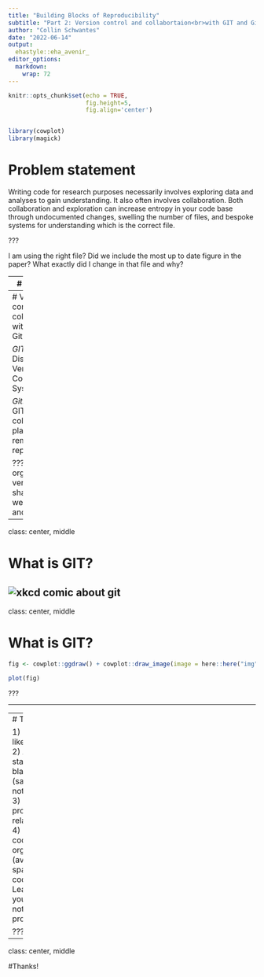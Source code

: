 ```yaml
---
title: "Building Blocks of Reproducibility"
subtitle: "Part 2: Version control and collabortaion<br>with GIT and Github"
author: "Collin Schwantes"
date: "2022-06-14"
output:
  ehastyle::eha_avenir_
editor_options: 
  markdown: 
    wrap: 72
---
```


```r

knitr::opts_chunk$set(echo = TRUE,
                      fig.height=5,
                      fig.align='center')


library(cowplot)
library(magick)
```

# Problem statement

Writing code for research purposes necessarily involves exploring data and analyses to gain understanding. It also often involves collaboration. Both collaboration and exploration can increase entropy in your code base through undocumented changes, swelling the number of files, and bespoke systems for understanding which is the correct file. 

???

I am using the right file? Did we include the most up to date figure in the paper? What exactly did I change in that file and why? 

---
# Solution

### Use a version control system:

- organize
- track
- share
- harmonize


???

In order for the outputs of collaboration and exploration to be reproducible, you need to have a system for organizing, tracking, sharing, and harmonizing code. A version control system  allows you and your collaborators to document specific changes in the code, harmonize code from multiple contributors, and explore new ways of analyzing your data without ballooning the number of files. 

---
# Version control and collabortaion with GIT and Github

*GIT* - Distributed Version Control System

*Github* - A GIT based collaboration platform and remote code repository 
  
???
To orgnanize, version, and share code we use Git and Github. 

---
class: center, middle

# What is GIT?

![xkcd comic about git](https://imgs.xkcd.com/comics/git.png)
---
class: center, middle

# What is GIT?

```r
fig <- cowplot::ggdraw() + cowplot::draw_image(image = here::here("img","git_tree.svg"))

plot(fig)
```

???



---




---
# To Review

1)  Use an IDE like Rstudio   
2)  Always start from a blank slate (save source not sessions)  
3)  Use projects and relative paths  
4)  Keep your code organized (avoid spaghetti code)  
5)  Leave yourself notes (literate programming) 

???


---
class: center, middle

#Thanks!